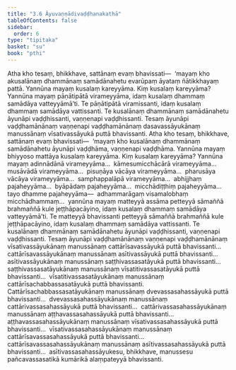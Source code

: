 ```yaml
---
title: "3.6 Āyuvaṇṇādivaḍḍhanakathā"
tableOfContents: false
sidebar:
  order: 6
type: "tipitaka"
basket: "su"
book: "pthi"
---
```



<DynamicBreadcrumb />

<Division number="105" book="pthi">

<Paragraph number="225" book="pthi">
Atha kho tesaṃ, bhikkhave, sattānaṃ evaṃ bhavissati—  ‘mayaṃ kho akusalānaṃ dhammānaṃ samādānahetu evarūpaṃ āyataṃ ñātikkhayaṃ pattā. Yannūna mayaṃ kusalaṃ kareyyāma. Kiṃ kusalaṃ kareyyāma? Yannūna mayaṃ pāṇātipātā virameyyāma, idaṃ kusalaṃ dhammaṃ samādāya vatteyyāmā’ti. Te pāṇātipātā viramissanti, idaṃ kusalaṃ dhammaṃ samādāya vattissanti. Te kusalānaṃ dhammānaṃ samādānahetu āyunāpi vaḍḍhissanti, vaṇṇenapi vaḍḍhissanti. Tesaṃ āyunāpi vaḍḍhamānānaṃ vaṇṇenapi vaḍḍhamānānaṃ dasavassāyukānaṃ manussānaṃ vīsativassāyukā puttā bhavissanti.
</Paragraph>

<Paragraph number="226" book="pthi">
Atha kho tesaṃ, bhikkhave, sattānaṃ evaṃ bhavissati—  ‘mayaṃ kho kusalānaṃ dhammānaṃ samādānahetu āyunāpi vaḍḍhāma, vaṇṇenapi vaḍḍhāma. Yannūna mayaṃ bhiyyoso mattāya kusalaṃ kareyyāma. Kiṃ kusalaṃ kareyyāma? Yannūna mayaṃ adinnādānā virameyyāma…  kāmesumicchācārā virameyyāma…  musāvādā virameyyāma…  pisuṇāya vācāya virameyyāma…  pharusāya vācāya virameyyāma…  samphappalāpā virameyyāma…  abhijjhaṃ pajaheyyāma…  byāpādaṃ pajaheyyāma…  micchādiṭṭhiṃ pajaheyyāma…  tayo dhamme pajaheyyāma—  adhammarāgaṃ visamalobhaṃ micchādhammaṃ…  yannūna mayaṃ matteyyā assāma petteyyā sāmaññā brahmaññā kule jeṭṭhāpacāyino, idaṃ kusalaṃ dhammaṃ samādāya vatteyyāmā’ti. Te matteyyā bhavissanti petteyyā sāmaññā brahmaññā kule jeṭṭhāpacāyino, idaṃ kusalaṃ dhammaṃ samādāya vattissanti.
</Paragraph>

<Paragraph number="227" book="pthi">
Te kusalānaṃ dhammānaṃ samādānahetu āyunāpi vaḍḍhissanti, vaṇṇenapi vaḍḍhissanti. Tesaṃ āyunāpi vaḍḍhamānānaṃ vaṇṇenapi vaḍḍhamānānaṃ vīsativassāyukānaṃ manussānaṃ cattārīsavassāyukā puttā bhavissanti…  cattārīsavassāyukānaṃ manussānaṃ asītivassāyukā puttā bhavissanti…  asītivassāyukānaṃ manussānaṃ saṭṭhivassasatāyukā puttā bhavissanti…  saṭṭhivassasatāyukānaṃ manussānaṃ vīsatitivassasatāyukā puttā bhavissanti…  vīsatitivassasatāyukānaṃ manussānaṃ cattārīsachabbassasatāyukā puttā bhavissanti. Cattārīsachabbassasatāyukānaṃ manussānaṃ dvevassasahassāyukā puttā bhavissanti…  dvevassasahassāyukānaṃ manussānaṃ cattārivassasahassāyukā puttā bhavissanti…  cattārivassasahassāyukānaṃ manussānaṃ aṭṭhavassasahassāyukā puttā bhavissanti…  aṭṭhavassasahassāyukānaṃ manussānaṃ vīsativassasahassāyukā puttā bhavissanti…  vīsativassasahassāyukānaṃ manussānaṃ cattārīsavassasahassāyukā puttā bhavissanti…  cattārīsavassasahassāyukānaṃ manussānaṃ asītivassasahassāyukā puttā bhavissanti…  asītivassasahassāyukesu, bhikkhave, manussesu pañcavassasatikā kumārikā alaṃpateyyā bhavissanti.
</Paragraph>
</Division>